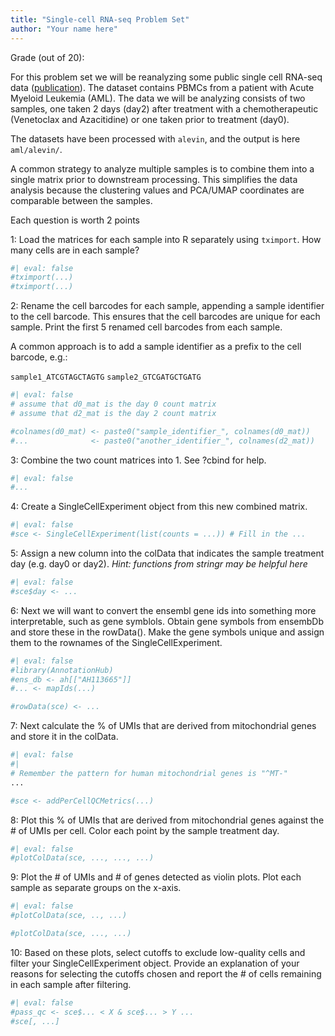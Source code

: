 ```yaml
---
title: "Single-cell RNA-seq Problem Set"
author: "Your name here"
---
```


Grade (out of 20):


For this problem set we will be reanalyzing some public single cell RNA-seq data ([publication](https://doi.org/10.1038/s41591-018-0233-1)). The dataset contains PBMCs from a patient with Acute Myeloid Leukemia (AML). The data we will be analyzing consists of two samples, one taken 2 days (day2) after treatment with a chemotherapeutic (Venetoclax and Azacitidine) or one taken prior to treatment (day0). 

The datasets have been processed with `alevin`, and the output is here `aml/alevin/`. 

A common strategy to analyze multiple samples is to combine them into a single matrix prior to downstream processing. This simplifies the data analysis because the clustering values and PCA/UMAP coordinates are comparable between the samples. 

Each question is worth 2 points

1: Load the matrices for each sample into R separately using `tximport`. How many cells are in each sample?

```r
#| eval: false
#tximport(...) 
#tximport(...)
```

2: Rename the cell barcodes for each sample, appending a sample identifier to the cell barcode. This ensures that the cell barcodes are unique for each sample. Print the first 5 renamed cell barcodes from each sample.

A common approach is to add a sample identifier as a prefix to the cell barcode, e.g.:

`sample1_ATCGTAGCTAGTG`
`sample2_GTCGATGCTGATG`

```r
#| eval: false
# assume that d0_mat is the day 0 count matrix
# assume that d2_mat is the day 2 count matrix

#colnames(d0_mat) <- paste0("sample_identifier_", colnames(d0_mat))
#...              <- paste0("another_identifier_", colnames(d2_mat))
```


3: Combine the two count matrices into 1. See ?cbind for help.

```r
#| eval: false
#...
```

4: Create a SingleCellExperiment object from this new combined matrix. 

```r
#| eval: false
#sce <- SingleCellExperiment(list(counts = ...)) # Fill in the ...
```


5: Assign a new column into the colData that indicates the sample treatment day (e.g. day0 or day2). *Hint: functions from stringr may be helpful here*

```r
#| eval: false
#sce$day <- ...
```


6: Next we will want to convert the ensembl gene ids into something more interpretable, such as gene symblols. Obtain gene symbols from ensembDb and store these in the rowData().  Make the gene symbols unique and assign them to the rownames of the SingleCellExperiment. 

```r
#| eval: false
#library(AnnotationHub)
#ens_db <- ah[["AH113665"]]
#... <- mapIds(...)

#rowData(sce) <- ...
```

7: Next calculate the % of UMIs that are derived from mitochondrial genes and store it in the colData. 

```r
#| eval: false
#| 
# Remember the pattern for human mitochondrial genes is "^MT-"
...

#sce <- addPerCellQCMetrics(...)

```

8: Plot this % of UMIs that are derived from mitochondrial genes against the # of UMIs per cell. Color each point by the sample treatment day.

```r
#| eval: false
#plotColData(sce, ..., ..., ...)
```

9: Plot the # of UMIs and # of genes detected as violin plots. Plot each sample as separate groups on the x-axis.

```r
#| eval: false
#plotColData(sce, .., ...)

#plotColData(sce, ..., ...)
```



10: Based on these plots, select cutoffs to exclude low-quality cells and filter your SingleCellExperiment object. Provide an explanation of your reasons for selecting the cutoffs chosen and report the # of cells remaining in each sample after filtering. 

```r
#| eval: false
#pass_qc <- sce$... < X & sce$... > Y ...
#sce[, ...]
```

